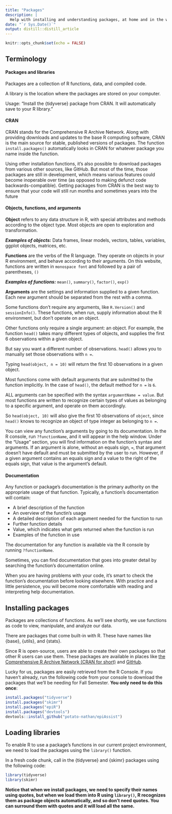 ```yaml
---
title: "Packages"
description: |
  Help with installing and understanding packages, at home and in the wild.
date: "`r Sys.Date()`"
output: distill::distill_article
---
```


```r
knitr::opts_chunk$set(echo = FALSE)
```


## Terminology

#### Packages and libraries

Packages are a collection of R functions, data, and compiled code.

A library is the location where the packages are stored on your computer.

Usage: "Install the {tidyverse} package from CRAN. It will automatically save to your R library."

#### CRAN

CRAN stands for the Comprehensive R Archive Network. Along with providing downloads and updates to the base R computing software, CRAN is the main source for stable, published versions of packages. The function `install.packages()` automatically looks in CRAN for whatever package you name inside the function.

<aside> Using other installation functions, it's also possible to download packages from various other sources, like GitHub. But most of the time, those packages are still in development, which means various features could become inoperable over time (as opposed to making defunct code backwards-compatible). Getting packages from CRAN is the best way to ensure that your code will still run months and sometimes years into the future </aside>

#### Objects, functions, and arguments

__Object__ refers to any data structure in R, with special attributes and methods according to the object type. Most objects are open to exploration and transformation.

*__Examples of objects:__* Data frames, linear models, vectors, tables, variables, ggplot objects, matrices, etc. 

__Functions__ are the verbs of the R language. They operate on objects in your R environment, and behave according to their arguments. On this website, functions are written in `monospace font` and followed by a pair of parentheses, `()`

*__Examples of functions:__* `mean()`, `summary()`, `factor()`, `exp()`

__Arguments__ are the settings and information supplied to a given function. Each new argument should be separated from the rest with a comma. 

Some functions don't require any arguments, like `R.Version()` and `sessionInfo()`. These functions, when run, supply information about the R environment, but don't operate on an object. 

Other functions only require a single argument: an object. For example, the function `head()` takes many different types of objects, and supplies the first 6 observations within a given object. 

But say you want a different number of observations. `head()` allows you to manually set those observations with `n = `.

Typing `head(object, n = 10)` will return the first 10 observations in a given object.

Most functions come with default arguments that are submitted to the function implicitly. In the case of `head()`, the default method for `n = ` is `6`. 

ALL arguments can be specified with the syntax `argumentName = value`. But most functions are written to recognize certain types of values as belonging to a specific argument, and operate on them accordingly.

So `head(object, 10)` will also give the first 10 observations of `object`, since `head()` knows to recognize an object of type integer as belonging to `n = `. 

You can view any function's arguments by going to its documentation. In the R console, run `?functionName`, and it will appear in the help window. Under the "Usage" section, you will find information on the function's syntax and arguments. If an argument is alone, without an equals sign, `=`, that argument doesn't have default and must be submitted by the user to run. However, if a given argument contains an equals sign and a value to the right of the equals sign, that value is the argument's default.

#### Documentation

Any function or package's documentation is the primary authority on the appropriate usage of that function. Typically, a function's documentation will contain:

* A brief description of the function
* An overview of the functin's usage
* A detailed description of each argument needed for the function to run
* Further function details
* Value, which indicates what gets returned when the function is run
* Examples of the function in use

The documentation for any function is available via the R console by running `?functionName`.

Sometimes, you can find documentation that goes into greater detail by searching the function's documentation online.

When you are having problems with your code, it's smart to check the function's documentation before looking elsewhere. With practice and a little persistence, you will become more comfortable with reading and interpreting help documentation.

## Installing packages

Packages are collections of functions. As we'll see shortly, we use functions as code to view, manipulate, and analyze our data. 

There are packages that come built-in with R. These have names like {base}, {utils}, and {stats}.

Since R is open-source, users are able to create their own packages so that other R users can use them. These packages are available in places like [the Comprehensive R Archive Network (CRAN for short)](https://cran.r-project.org/web/packages/) and [GitHub](https://github.com/).

Lucky for us, packages are easily retrieved from the R Console. If you haven't already, run the following code from your console to download the packages that we'll be needing for Fall Semester. __You only need to do this once__:


```r
install.packages("tidyverse")
install.packages("skimr")
install.packages("epiR")
install.packages("devtools")
devtools::install_github("potato-nathan/epiAssist")
```


## Loading libraries

To enable R to use a package's functions in our current project environment, we need to load the packages using the `library()` function.

In a fresh code chunk, call in the {tidyverse} and {skimr} packages using the following code:

```r
library(tidyverse)
library(skimr)
```

__Notice that when we install packages, we need to specify their names using quotes, but when we load them into R using `library()`, R recognizes them as package objects automatically, and so don't need quotes. You can surround them with quotes and it will load all the same.__


